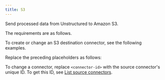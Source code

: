 ```yaml
---
title: S3
---
```


Send processed data from Unstructured to Amazon S3.

The requirements are as follows.


<s3Prerequisites />

To create or change an S3 destination connector, see the following examples.


<CodeGroup>
    <s3APIRESTCreate />
    <s3APIRESTChange />
</CodeGroup>

Replace the preceding placeholders as follows:


<s3APIPlaceholders />

To change a connector, replace `<connector-id>` with the source connector's unique ID. 
To get this ID, see [List source connectors](/platform/api/overview#list-source-connectors).
